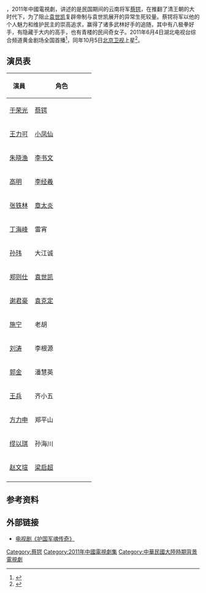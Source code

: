 {{电视节目信息框
| 颜色 = gold <!-- #0000FF --><!-- 原 深藍色 -->
| 名稱 = 护国军魂传奇
| 原名 = Defend Army Soul
| 别名 = 
| 圖片 = 
| 圖說 = 
| 分類 = 
| 原創者 = 
| 編劇 = [[王倦|王倦]]
| 導演 = [[何澍培|何澍培]]
| 演出 = [[于荣光|于荣光]]、[[郑则仕|郑则仕]]、[[郭金|郭金]]、<br>[[王力可|王力可]]、[[谢君豪|谢君豪]]
| 旁白 = 
| 主題曲 = 
| 片尾曲 = 
| 插曲 = 
| 作曲 = 
| 國家 = {{CHN}}
| 語言 = [[普通话|普通话]]
| 季數 = 
| 集數 = 37集
| 每集列表 = 
| 製片人 = [[蒋晓荣|蒋晓荣]]
| 執行製片 = 
| 制作公司 = [[北京电视台|北京电视台]]、<br />[[海润影视|云南润视荣光影业]]
| 拍攝地 = 
| 攝像 = 
| 每集長 = 
| 頻道 = 
| 電視網 = [[湖北電視台|湖北綜合頻道]]
| 視頻制式 = 
| 音頻制式 = 
| 首播國家 = {{CHN}}
| 開始 = 2011年6月4日
| 結束 = 
| 電視網2 = [[北京衛視|北京衛視]]
| 視頻制式2 = 
| 音頻制式2 = 
| 首播國家2 = {{CHN}}
| 開始2 = 2011年10月5日
| 結束2 = 
| 先於 = 
| 後於 = 
| 相關劇集 = [[护国大将军_(电视剧)|护国大将军]]
| 官方網站 = 
| imdb_id = 2431386
}}

{{engname|《护国军魂传奇》|''Defend Army Soul''}}，2011年中國電視劇，讲述的是民国期间的云南将军[[蔡锷|蔡锷]]，在推翻了清王朝的大时代下，为了阻止[[袁世凯|袁世凯]]复辟帝制与袁世凯展开的异常生死较量。蔡锷将军以他的个人魅力和维护民主的崇高追求，赢得了诸多武林好手的追随，其中有八极拳好手，有隐藏于大内的高手，也有青楼的民间奇女子。2011年6月4日湖北电视台综合频道黄金剧场全国首播<ref>{{cite web |url=http://cjmp.cnhan.com/whwb/html/2011-06/04/content_4830518.htm |language= |title="《护国军魂传奇》 湖北电视台今日全国首播 |publisher=cnhan.com |date=2011-06-04 |accessdate= |deadurl=yes |archiveurl=https://web.archive.org/web/20110616040603/http://cjmp.cnhan.com/whwb/html/2011-06/04/content_4830518.htm |archivedate=2011-06-16 }}</ref>，同年10月5日[[北京卫视|北京卫视]]上星<ref>{{cite web |url=http://ent.sina.com.cn/v/m/2011-10-05/09483433754.shtml |language= |title="《护国军魂传奇》5日开播 全明星打造英雄史诗 |publisher=新浪娱乐 |date=2011-10-05 |accessdate= |archive-date=2019-06-04 |archive-url=https://web.archive.org/web/20190604064552/http://ent.sina.com.cn/v/m/2011-10-05/09483433754.shtml |dead-url=no }}</ref>。

== 演员表 ==
{| border="2" cellpadding="4" cellspacing="1" style="background: #f9f9f9;font-size:95%; border: 1px #aaa solid; border-collapse: collapse;"
|- bgcolor="#B0C4DE" align="center"
!width=50px|演員
!width=140px|角色

|-
|[[于荣光|于荣光]]||[[蔡锷|蔡锷]]
|-
|[[王力可|王力可]]||[[小凤仙|小凤仙]]
|-
|[[朱晓渔|朱晓渔]]||[[李书文|李书文]]
|-
|[[高明|高明]]||[[李经羲|李经羲]]
|-
|[[张铁林|张铁林]]||[[章太炎|章太炎]]
|-
|[[丁海峰|丁海峰]]||雷宵
|-
|[[孙玮|孙玮]]||大江诚
|-
|[[郑则仕|郑则仕]]||[[袁世凯|袁世凯]]
|-
|[[谢君豪|谢君豪]]||[[袁克定|袁克定]]
|-
|[[施宁|施宁]]||老胡
|-
|[[刘涛_(男演员)|刘涛]]||李根源
|-
|[[郭金|郭金]]||潘慧英
|-
|[[王兵|王兵]]||齐小五
|-
|[[方力申|方力申]]||郑平山
|-
|[[缪以琪|缪以琪]]||孙海川
|-
|[[赵文瑄|赵文瑄]]||[[梁启超|梁启超]]
|-
|}

== 参考资料 ==
{{reflist}}

== 外部链接 ==
* [http://ent.sina.com.cn/f/v/huguojhun/index.shtml  电视剧《护国军魂传奇》] {{Wayback|url=http://ent.sina.com.cn/f/v/huguojhun/index.shtml |date=20201003223410 }}

{{2011年中國大陸古裝/民初電視劇}}
[[Category:蔡锷|Category:蔡锷]]
[[Category:2011年中國電視劇集|Category:2011年中國電視劇集]]
[[Category:中華民國大陸時期背景電視劇|Category:中華民國大陸時期背景電視劇]]
